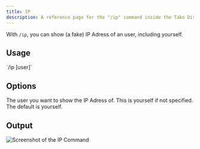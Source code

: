 ```yaml
---
title: IP
description: A reference page for the "/ip" command inside the Tako Discord bot.
---
```



With `/ip`, you can show (a fake) IP Adress of an user, including yourself.

## Usage

<Tabs>
	<TabItem label="Context Menu">
		`/ip [user]`
	</TabItem>
</Tabs>

## Options
<Tabs>
    <TabItem label="User">
		<Badge text="Optional" />
        The user you want to show the IP Adress of. This is yourself if not specified. The default is yourself.
    </TabItem>
</Tabs>

## Output
![Screenshot of the IP Command](../../../../../assets/fun/ip.png)
